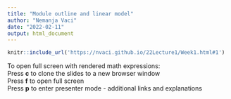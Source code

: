 ```yaml
---
title: "Module outline and linear model"
author: "Nemanja Vaci"
date: "2022-02-11"
output: html_document
---
```


```r
knitr::include_url('https://nvaci.github.io/22Lecture1/Week1.html#1')
```

To open full screen with rendered math expressions: </br>
Press __c__ to clone the slides to a new browser window</br>
Press __f__ to open full screen</br>
Press __p__ to enter presenter mode - additional links and explanations